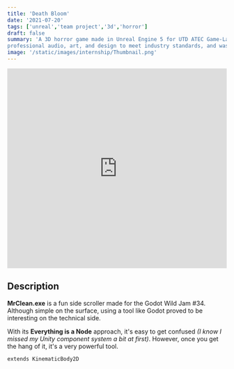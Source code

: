 ```yaml
---
title: 'Death Bloom'
date: '2021-07-20'
tags: ['unreal','team project','3d','horror']
draft: false
summary: 'A 3D horror game made in Unreal Engine 5 for UTD ATEC Game-Lab - Death Bloom offers
professional audio, art, and design to meet industry standards, and was developed With a large team'
image: '/static/images/internship/Thumbnail.png'
---
```


<iframe width="100%" height="460" src="https://www.youtube.com/embed/n0W-vUbE_zg" title="YouTube video player" frameBorder="0" allow="accelerometer; autoplay; clipboard-write; encrypted-media; gyroscope; picture-in-picture; web-share" allowFullScreen></iframe>

## Description

**MrClean.exe** is a fun side scroller made for the Godot Wild Jam #34. Although simple on the surface, using a tool like Godot proved to be interesting on the technical side.

With its **Everything is a Node** approach, it's easy to get confused _(I know I missed my Unity component system a bit at first)_. However, once you get the hang of it, it's a very powerful tool.

```gdscript
extends KinematicBody2D
```

